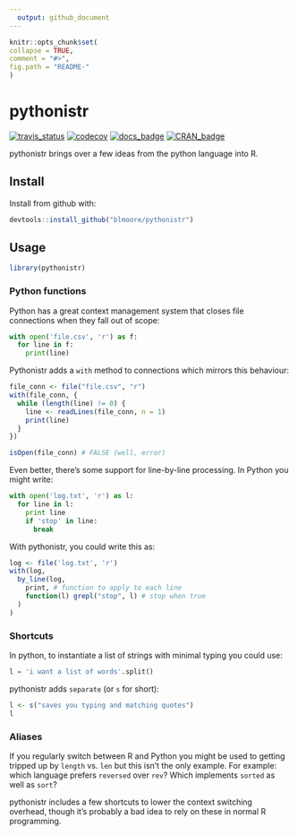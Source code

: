 ```yaml
---
  output: github_document
---
```


<!-- rmarkdown v1 -->
<!-- README.md is generated from README.Rmd. Please edit that file -->

  ```r
knitr::opts_chunk$set(
  collapse = TRUE,
  comment = "#>",
  fig.path = "README-"
)
```

# pythonistr

[![travis_status](https://travis-ci.org/blmoore/pythonistr.svg?branch=master)](https://travis-ci.org/blmoore/pythonistr)
[![codecov](https://codecov.io/gh/blmoore/pythonistr/branch/master/graph/badge.svg)](https://codecov.io/gh/blmoore/pythonistr)
[![docs_badge](https://img.shields.io/badge/docs-latest-blue.svg)](http://blm.io/pythonistr)
[![CRAN_badge](http://www.r-pkg.org/badges/version/pythonistr)](https://cran.r-project.org/package=pythonistry)

pythonistr brings over a few ideas from the python language into R.

## Install

Install from github with:

```r
devtools::install_github("blmoore/pythonistr")
```

## Usage

```r
library(pythonistr)
```

### Python functions

Python has a great context management system that closes file connections
when they fall out of scope:

```python
with open('file.csv', 'r') as f:
  for line in f:
    print(line)
```

Pythonistr adds a `with` method to connections which mirrors this behaviour:

```r
file_conn <- file("file.csv", "r")
with(file_conn, {
  while (length(line) != 0) {
    line <- readLines(file_conn, n = 1)
    print(line)
  }
})

isOpen(file_conn) # FALSE (well, error)
```

Even better, there's some support for line-by-line processing. In Python you 
might write:

```python
with open('log.txt', 'r') as l:
  for line in l:
    print line
    if 'stop' in line:
      break
```

With pythonistr, you could write this as:

```r
log <- file('log.txt', 'r')
with(log,
  by_line(log, 
    print, # function to apply to each line
    function(l) grepl("stop", l) # stop when true
  )
)
```

### Shortcuts

In python, to instantiate a list of strings with minimal typing you could use:

```python
l = 'i want a list of words'.split()
```

pythonistr adds `separate` (or `s` for short):

```r
l <- s("saves you typing and matching quotes")
l
```

### Aliases

If you regularly switch between R and Python you might be used to 
getting tripped up by `length` vs. `len` but this isn't the only
example. For example: which language prefers `reversed` over `rev`? Which 
implements `sorted` as well as `sort`? 

pythonistr includes a few shortcuts to lower the context 
switching overhead, though it's probably a bad idea to rely 
on these in normal R programming.


